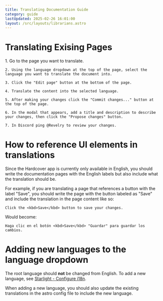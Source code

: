 ```yaml
---
title: Translating Documentation Guide
category: guide
lastUpdated: 2025-02-26 16:01:00
layout: /src/layouts/librarians.astro
---
```


# Translating Exising Pages

<Steps>
    1. Go to the page you want to translate.

    2. Using the language dropdown at the top of the page, select the language you want to translate the document into.

    3. Click the "Edit page" button at the bottom of the page.

    4. Translate the content into the selected language.

    5. After making your changes click the "Commit changes..." button at the top of the page.

    6. In the modal that appears, add a title and description to describe your changes, then click the "Propose changes" button.

    7. In Discord ping @Revelry to review your changes.

</Steps>


# How to reference UI elements in translations

Since the Hardcover app is currently only available in English,
you should write the documentation pages with the English labels but also include what the translation should be.

For example, if you are translating a page that references a button with the label "Save",
you should write the page with the button labeled as "Save" and include the translation in the page content like so:

```
Click the <kbd>Save</kbd> button to save your changes.
```

Would become:

```
Haga clic en el botón <kbd>Save</kbd> "Guardar" para guardar los cambios.

```

# Adding new languages to the language dropdown

The root language should **not** be changed from English.
To add a new language, see [Starlight - Configure i18n](https://starlight.astro.build/guides/i18n/#configure-i18n).

When adding a new language,
you should also update the existing translations in the astro config file to include the new language.